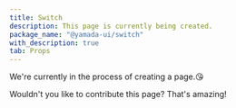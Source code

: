 ```yaml
---
title: Switch
description: This page is currently being created.
package_name: "@yamada-ui/switch"
with_description: true
tab: Props
---
```


We're currently in the process of creating a page.😘

Wouldn't you like to contribute this page? That's amazing!
